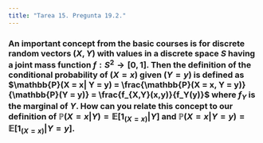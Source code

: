 ```yaml
---
title: "Tarea 15. Pregunta 19.2."
---
```


### An important concept from the basic courses is for discrete random vectors $(X,Y)$ with values in a discrete space $S$ having a joint mass function $f:S^2 \to [0,1]$. Then the definition of the conditional probability of $(X = x)$ given $(Y = y)$ is defined as $\mathbb{P}(X = x|   Y = y) = \frac{\mathbb{P}(X = x, Y = y)}{\mathbb{P}(Y = y)} = \frac{f_{X,Y}(x,y)}{f_Y(y)}$ where $f_Y$ is the marginal of $Y$. How can you relate this concept to our definition of $\mathbb{P}(X =x |Y) = \mathbb{E}[1_{(X=x)}|Y]$ and $\mathbb{P}(X = x | Y = y) = \mathbb{E}[1_{(X=x)}|Y = y].$


